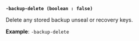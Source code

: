 <a id="operator-flag-backup-delete" />

**`-backup-delete (boolean : false)`**

Delete any stored backup unseal or recovery keys.

**Example**: `-backup-delete`
